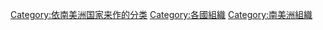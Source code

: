 {{Categories by country|nocat}}

[[Category:依南美洲国家来作的分类|Category:依南美洲国家来作的分类]]
[[Category:各國組織|Category:各國組織]]
[[Category:南美洲組織|Category:南美洲組織]]